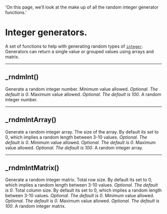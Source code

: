   'On this page, we’ll look at the make up of all the random integer generator functions.'


# Integer generators.
A set of functions to help with generating random types of [`integer`](https://www.tradingview.com/pine-script-reference/v5/#op_int). 
Generators can return a single value or grouped values using arrays and matrix. 

---

## _rndmInt()
Generate a random integer number.
<Properties>
  <Property name="min" type="int">
    Minimum value allowed. _Optional. The default is 0_.
  </Property>
  <Property name="max" type="int">
    Maximum value allowed. _Optional. The default is 100_.
  </Property>
  <Property name="returns" type="int">
    A random integer number.
  </Property>
</Properties>

---

## _rndmIntArray()
Generate a random integer array.
<Properties>
  <Property name="size" type="int">
    The size of the array. By default its set to 0, which implies a random length between 3-10 values. _Optional. The default is 0_.
  </Property>
  <Property name="min" type="int">
    Minimum value allowed. _Optional. The default is 0_.
  </Property>
  <Property name="max" type="int">
    Maximum value allowed. _Optional. The default is 100_.
  </Property>
  <Property name="returns" type="array<int>">
    A random integer array.
  </Property>
</Properties>

---

## _rndmIntMatrix()
Generate a random integer matrix.
<Properties>
  <Property name="rows" type="int">
    Total row size. By default its set to 0, which implies a random length between 3-10 values. _Optional. The default is 0_.
  </Property>
  <Property name="columns" type="int">
    Total column size. By default its set to 0, which implies a random length between 3-10 values. _Optional. The default is 0_.
  </Property>
  <Property name="min" type="int">
    Minimum value allowed. _Optional. The default is 0_.
  </Property>
  <Property name="max" type="int">
    Maximum value allowed. _Optional. The default is 100_.
  </Property>
  <Property name="returns" type="matrix<int>">
    A random integer matrix.
  </Property>
</Properties>
